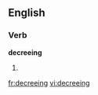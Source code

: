 ==English==

===Verb===
'''decreeing'''

# {{present participle of|[[decree]]}}

[[fr:decreeing]]
[[vi:decreeing]]